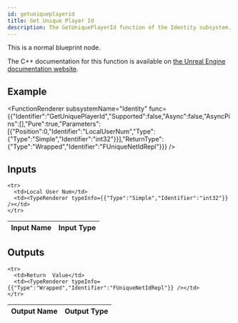 ```yaml
---
id: getuniqueplayerid
title: Get Unique Player Id
description: The GetUniquePlayerId function of the Identity subsystem.
---
```



This is a normal blueprint node.

The C++ documentation for this function is available on [the Unreal Engine documentation website](https://dev.epicgames.com/documentation/en-us/unreal-engine/API/Plugins/OnlineSubsystem/Interfaces/IOnlineIdentity/).

## Example

<FunctionRenderer subsystemName="Identity" func={{"Identifier":"GetUniquePlayerId","Supported":false,"Async":false,"AsyncPins":[],"Pure":true,"Parameters":[{"Position":0,"Identifier":"LocalUserNum","Type":{"Type":"Simple","Identifier":"int32"}}],"ReturnType":{"Type":"Wrapped","Identifier":"FUniqueNetIdRepl"}}} />

## Inputs


<table>
  <thead>
    <tr>
      <th>Input Name</th>
      <th>Input Type</th>
    </tr>
  </thead>
  <tbody>
    
    <tr>
      <td>Local User Num</td>
      <td><TypeRenderer typeInfo={{"Type":"Simple","Identifier":"int32"}} /></td>
    </tr>
  </tbody>
</table>


## Outputs


<table>
  <thead>
    <tr>
      <th>Output Name</th>
      <th>Output Type</th>
    </tr>
  </thead>
  <tbody>
    
    <tr>
      <td>Return  Value</td>
      <td><TypeRenderer typeInfo={{"Type":"Wrapped","Identifier":"FUniqueNetIdRepl"}} /></td>
    </tr>
  </tbody>
</table>



